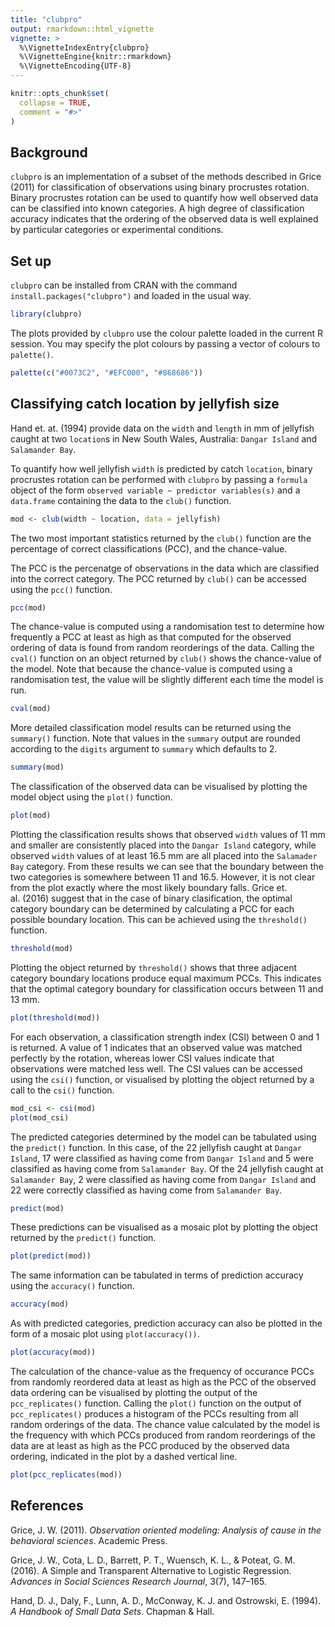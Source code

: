 ```yaml
---
title: "clubpro"
output: rmarkdown::html_vignette
vignette: >
  %\VignetteIndexEntry{clubpro}
  %\VignetteEngine{knitr::rmarkdown}
  %\VignetteEncoding{UTF-8}
---
```


```r
knitr::opts_chunk$set(
  collapse = TRUE,
  comment = "#>"
)
```

## Background

`clubpro` is an implementation of a subset of the methods described in Grice (2011) for classification of observations using binary procrustes rotation. Binary procrustes rotation can be used to quantify how well observed data can be classified into known categories. A high degree of classification accuracy indicates that the ordering of the observed data is well explained by particular categories or experimental conditions.

## Set up

`clubpro` can be installed from CRAN with the command `install.packages("clubpro")` and loaded in the usual way.

```r
library(clubpro)
```

The plots provided by `clubpro` use the colour palette loaded in the current R session. You may specify the plot colours by passing a vector of colours to `palette()`.

```r
palette(c("#0073C2", "#EFC000", "#868686"))
```

## Classifying catch location by jellyfish size

Hand et. at. (1994) provide data on the `width` and `length` in mm of jellyfish caught at two `location`s in New South Wales, Australia: `Dangar Island` and `Salamander Bay`.

To quantify how well jellyfish `width` is predicted by catch `location`, binary procrustes rotation can be performed with `clubpro` by passing a `formula` object of the form `observed variable ~ predictor variables(s)` and a `data.frame` containing the data to the `club()` function.

```r
mod <- club(width ~ location, data = jellyfish)
```

The two most important statistics returned by the `club()` function are the percentage of correct classifications (PCC), and the chance-value. 

The PCC is the percenatge of observations in the data which are classified into the correct category. The PCC returned by `club()` can be accessed using the `pcc()` function.

```r
pcc(mod)
```

The chance-value is computed using a randomisation test to determine how frequently a PCC at least as high as that computed for the observed ordering of data is found from random reorderings of the data. Calling the `cval()` function on an object returned by `club()` shows the chance-value of the model. Note that because the chance-value is computed using a randomisation test, the value will be slightly different each time the model is run.

```r
cval(mod)
```

More detailed classification model results can be returned using the `summary()` function. Note that values in the `summary` output are rounded according to the `digits` argument to `summary` which defaults to 2. 

```r
summary(mod)
```

The classification of the observed data can be visualised by plotting the model object using the `plot()` function.

```r
plot(mod)
```

Plotting the classification results shows that observed `width` values of 11 mm and smaller are consistently placed into the `Dangar Island` category, while observed `width` values of at least 16.5 mm are all placed into the `Salamader Bay` category. From these results we can see that the boundary between the two categories is somewhere between 11 and 16.5. However, it is not clear from the plot exactly where the most likely boundary falls. Grice et. al. (2016) suggest that in the case of binary clasification, the optimal category boundary can be determined by calculating a PCC for each possible boundary location. This can be achieved using the `threshold()` function.

```r
threshold(mod)
```

Plotting the object returned by `threshold()` shows that three adjacent category boundary locations produce equal maximum PCCs. This indicates that the optimal category boundary for classification occurs between 11 and 13 mm.

```r
plot(threshold(mod))
```

For each observation, a classification strength index (CSI) between 0 and 1 is returned. A value of 1 indicates that an observed value was matched perfectly by the rotation, whereas lower CSI values indicate that observations were matched less well. The CSI values can be accessed using the `csi()` function, or visualised by plotting the object returned by a call to the `csi()` function.

```r
mod_csi <- csi(mod)
plot(mod_csi)
```

The predicted categories determined by the model can be tabulated using the `predict()` function. In this case, of the 22 jellyfish caught at `Dangar Island`, 17 were classified as having come from `Dangar Island` and 5 were classified as having come from `Salamander Bay`. Of the 24 jellyfish caught at `Salamander Bay`, 2 were classified as having come from `Dangar Island` and 22 were correctly classified as having come from `Salamander Bay`.

```r
predict(mod)
```

These predictions can be visualised as a mosaic plot by plotting the object returned by the `predict()` function.

```r
plot(predict(mod))
```

The same information can be tabulated in terms of prediction accuracy using the `accuracy()` function.

```r
accuracy(mod)
```

As with predicted categories, prediction accuracy can also be plotted in the form of a mosaic plot using `plot(accuracy())`.

```r
plot(accuracy(mod))
```

The calculation of the chance-value as the frequency of occurance PCCs from randomly reordered data at least as high as the PCC of the observed data ordering can be visualised by plotting the output of the `pcc_replicates()` function. Calling the `plot()` function on the output of `pcc_replicates()` produces a histogram of the PCCs resulting from all random orderings of the data. The chance value calculated by the model is the frequency with which PCCs produced from random reorderings of the data are at least as high as the PCC produced by the observed data ordering, indicated in the plot by a dashed vertical line.

```r
plot(pcc_replicates(mod))
```

## References

Grice, J. W. (2011). _Observation oriented modeling: Analysis of cause in the behavioral sciences_. Academic Press.

Grice, J. W., Cota, L. D., Barrett, P. T., Wuensch, K. L., & Poteat, G. M. (2016). A Simple and Transparent Alternative to Logistic Regression. _Advances in Social Sciences Research Journal_, 3(7), 147–165.

Hand, D. J., Daly, F., Lunn, A. D., McConway, K. J. and Ostrowski, E. (1994). _A Handbook of Small Data Sets_. Chapman & Hall.